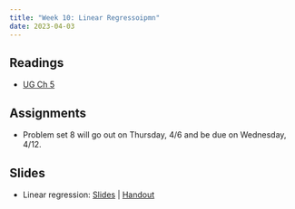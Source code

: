 ```yaml
---
title: "Week 10: Linear Regressoipmn"
date: 2023-04-03
---
```



## Readings 

- [UG Ch 5](https://mattblackwell.github.io/gov2002-book/06_linear_model.html)

## Assignments

- Problem set 8 will go out on Thursday, 4/6 and be due on Wednesday, 4/12. 


## Slides

- Linear regression: [Slides](/files/slides/11_linear_model.pdf) | [Handout](/files/slides/11_linear_model_handout.pdf)
